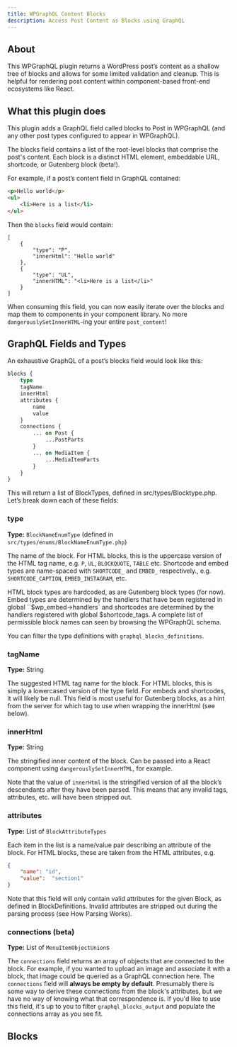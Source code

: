 ```yaml
---
title: WPGraphQL Content Blocks
description: Access Post Content as Blocks using GraphQL
---
```


## About

This WPGraphQL plugin returns a WordPress post’s content as a shallow tree of blocks and allows for
some limited validation and cleanup. This is helpful for rendering post content within
component-based front-end ecosystems like React.

## What this plugin does

This plugin adds a GraphQL field called blocks to Post in WPGraphQL (and any other post types configured to appear in WPGraphQL).

The blocks field contains a list of the root-level blocks that comprise the post's content. Each block is a distinct HTML element, embeddable URL, shortcode, or Gutenberg block (beta!).

For example, if a post’s content field in GraphQL contained:

```html
<p>Hello world</p>
<ul>
	<li>Here is a list</li>
</ul>
```

Then the `blocks` field would contain:

```
[
	{
		"type": "P",
		"innerHtml": "Hello world"
	},
	{
		"type": "UL",
		"innerHTML": "<li>Here is a list</li>"
	}
]
```

When consuming this field, you can now easily iterate over the blocks and map them to components in
your component library. No more `dangerouslySetInnerHTML`-ing your entire `post_content`!

## GraphQL Fields and Types

An exhaustive GraphQL of a post’s blocks field would look like this:

```graphql
blocks {
	type
	tagName
	innerHtml
	attributes {
		name
		value
	}
	connections {
		... on Post {
			...PostParts
		}
		... on MediaItem {
			...MediaItemParts
		}
	}
}
```

This will return a list of BlockTypes, defined in src/types/Blocktype.php. Let’s break down each of
these fields:

### type

**Type:** `BlockNameEnumType` (defined in `src/types/enums/BlockNameEnumType.php`)

The name of the block. For HTML blocks, this is the uppercase version of the HTML tag name, e.g.
`P`, `UL`, `BLOCKQUOTE`, `TABLE` etc. Shortcode and embed types are name-spaced with `SHORTCODE_` and
`EMBED_` respectively., e.g. `SHORTCODE_CAPTION`, `EMBED_INSTAGRAM`, etc.

HTML block types are hardcoded, as are Gutenberg block types (for now). Embed types are determined
by the handlers that have been registered in global ``$wp_embed->handlers` and shortcodes are
determined by the handlers registered with global $shortcode_tags. A complete list of permissible
block names can seen by browsing the WPGraphQL schema.

You can filter the type definitions with `graphql_blocks_definitions`.

### tagName

**Type:** String

The suggested HTML tag name for the block. For HTML blocks, this is simply a lowercased version of
the type field. For embeds and shortcodes, it will likely be null. This field is most useful for
Gutenberg blocks, as a hint from the server for which tag to use when wrapping the innerHtml
(see below).

### innerHtml
**Type:** String

The stringified inner content of the block. Can be passed into a React component using
`dangerouslySetInnerHTML`, for example.

Note that the value of `innerHtml` is the stringified version of all the block’s descendants after
they have been parsed. This means that any invalid tags, attributes, etc. will have been stripped
out.

### attributes

**Type:** List of `BlockAttributeTypes`

Each item in the list is a name/value pair describing an attribute of the block. For HTML blocks,
these are taken from the HTML attributes, e.g.

```json
{
	"name": "id",
	"value":  "section1"
}
```

Note that this field will only contain valid attributes for the given Block, as defined in
BlockDefinitions. Invalid attributes are stripped out during the parsing process
(see How Parsing Works).

### connections (beta)

**Type:** List of `MenuItemObjectUnion`s

The `connections` field returns an array of objects that are connected to the block. For example,
if you wanted to upload an image and associate it with a block, that image could be queried as a
GraphQL connection here. The `connections` field will **always be empty by default**. Presumably
there is some way to derive these connections from the block's attributes, but we have no way of
knowing what that correspondence is. If you'd like to use this field, it's up to you to filter
`graphql_blocks_output` and populate the connections array as you see fit.

## Blocks
